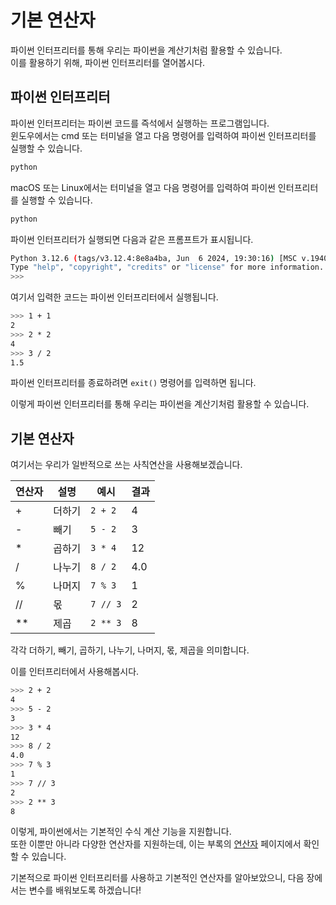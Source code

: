 # 기본 연산자

파이썬 인터프리터를 통해 우리는 파이썬을 계산기처럼 활용할 수 있습니다. \
이를 활용하기 위해, 파이썬 인터프리터를 열어봅시다.

## 파이썬 인터프리터

파이썬 인터프리터는 파이썬 코드를 즉석에서 실행하는 프로그램입니다. \
윈도우에서는 cmd 또는 터미널을 열고 다음 명령어를 입력하여 파이썬 인터프리터를 실행할 수 있습니다.

```bash
python
```

macOS 또는 Linux에서는 터미널을 열고 다음 명령어를 입력하여 파이썬 인터프리터를 실행할 수 있습니다.

```bash
python
```

파이썬 인터프리터가 실행되면 다음과 같은 프롬프트가 표시됩니다.

```bash
Python 3.12.6 (tags/v3.12.4:8e8a4ba, Jun  6 2024, 19:30:16) [MSC v.1940 64 bit (AMD64)] on win32
Type "help", "copyright", "credits" or "license" for more information.
>>>
```

여기서 입력한 코드는 파이썬 인터프리터에서 실행됩니다.

```bash
>>> 1 + 1
2
>>> 2 * 2
4
>>> 3 / 2
1.5
```
파이썬 인터프리터를 종료하려면 `exit()` 명령어를 입력하면 됩니다.

이렇게 파이썬 인터프리터를 통해 우리는 파이썬을 계산기처럼 활용할 수 있습니다.

## 기본 연산자

여기서는 우리가 일반적으로 쓰는 사칙연산을 사용해보겠습니다.

| 연산자 | 설명   | 예시    | 결과 |
| ------ | ------ | ------- | ---- |
| +      | 더하기 | `2 + 2` | 4    |
| -      | 빼기   | `5 - 2` | 3    |
| \*     | 곱하기 | `3 * 4` | 12   |
| /      | 나누기 | `8 / 2` | 4.0  |
| %      | 나머지 | `7 % 3` | 1    |
| //     | 몫     | `7 // 3`| 2    |
| **     | 제곱   | `2 ** 3`| 8    |

각각 더하기, 빼기, 곱하기, 나누기, 나머지, 몫, 제곱을 의미합니다.

이를 인터프리터에서 사용해봅시다.

```bash
>>> 2 + 2
4
>>> 5 - 2
3
>>> 3 * 4
12
>>> 8 / 2
4.0
>>> 7 % 3
1
>>> 7 // 3
2
>>> 2 ** 3
8
```

이렇게, 파이썬에서는 기본적인 수식 계산 기능을 지원합니다. \
또한 이뿐만 아니라 다양한 연산자를 지원하는데, 이는 부록의 [연산자](/programming-languages/python/supplement/operations) 페이지에서 확인할 수 있습니다.

기본적으로 파이썬 인터프리터를 사용하고 기본적인 연산자를 알아보았으니, 다음 장에서는 변수를 배워보도록 하겠습니다!